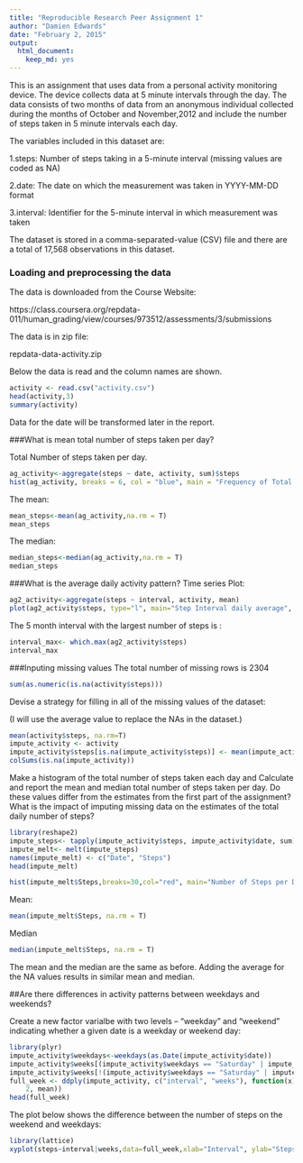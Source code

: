 ```yaml
---
title: "Reproducible Research Peer Assignment 1"
author: "Damien Edwards"
date: "February 2, 2015"
output:
  html_document:
    keep_md: yes
---
```


This is an assignment that uses data from a personal activity monitoring device. The device collects data at 5 minute intervals through the day. The data consists of two months of data from an anonymous individual collected during the months of October and November,2012 and include the number of steps taken in 5 minute intervals each day.

The variables included in this dataset are:

1.steps: Number of steps taking in a 5-minute interval (missing values are coded as NA)

2.date: The date on which the measurement was taken in YYYY-MM-DD format

3.interval: Identifier for the 5-minute interval in which measurement was taken

The dataset is stored in a comma-separated-value (CSV) file and there are a total of 17,568 observations in this dataset.

### Loading and preprocessing the data

The data is downloaded from the Course Website:

https://class.coursera.org/repdata-011/human_grading/view/courses/973512/assessments/3/submissions

The data is in zip file:

repdata-data-activity.zip


Below the data is read and the column names are shown.
```r
activity <- read.csv("activity.csv")
head(activity,3)
summary(activity)
```
Data for the date will be transformed later in the report.

###What is mean total number of steps taken per day?

Total Number of steps taken per day.
```r
ag_activity<-aggregate(steps ~ date, activity, sum)$steps
hist(ag_activity, breaks = 6, col = "blue", main = "Frequency of Total Steps per day", xlab = "Steps per day")
```

The mean:
```r
mean_steps<-mean(ag_activity,na.rm = T)
mean_steps
```

The median:
```r
median_steps<-median(ag_activity,na.rm = T)
median_steps
```

###What is the average daily activity pattern?
Time series Plot:

```r
ag2_activity<-aggregate(steps ~ interval, activity, mean)
plot(ag2_activity$steps, type="l", main="Step Interval daily average", ylab="Number of Steps",xlab="Interval")
```
The 5 month interval with the largest number of steps is :

```r
interval_max<- which.max(ag2_activity$steps)
interval_max
```
###Inputing missing values
The total number of missing rows is 2304
```r
sum(as.numeric(is.na(activity$steps)))
```

Devise a strategy for filling in all of the missing values of the dataset:

(I will use the average value to replace the NAs in the dataset.)
```r
mean(activity$steps, na.rm=T)
impute_activity <- activity
impute_activity$steps[is.na(impute_activity$steps)] <- mean(impute_activity$steps, na.rm = T)
colSums(is.na(impute_activity))
```
Make a histogram of the total number of steps taken each day and Calculate and report the mean and median total number of steps taken per day. Do these values differ from the estimates from the first part of the assignment? What is the impact of imputing missing data on the estimates of the total daily number of steps?
```r
library(reshape2)
impute_steps<- tapply(impute_activity$steps, impute_activity$date, sum)
impute_melt<- melt(impute_steps)
names(impute_melt) <- c("Date", "Steps")
head(impute_melt)
```
```r
hist(impute_melt$Steps,breaks=30,col="red", main="Number of Steps per Day for Impute Data",xlab="Steps per Day")
```
Mean:
```r
mean(impute_melt$Steps, na.rm = T)
```
Median
```r
median(impute_melt$Steps, na.rm = T)
```
The mean and the median are the same as before. Adding the average for the NA values results in similar mean and median.

##Are there differences in activity patterns between weekdays and weekends?

Create a new factor varialbe with two levels – “weekday” and “weekend” indicating whether a given date is a weekday or weekend day:
``` r
library(plyr)
impute_activity$weekdays<-weekdays(as.Date(impute_activity$date))
impute_activity$weeks[(impute_activity$weekdays == "Saturday" | impute_activity$weekdays == "Sunday")] <- "weekend"
impute_activity$weeks[!(impute_activity$weekdays == "Saturday" | impute_activity$weekdays == "Sunday")] <- "weekdays"
full_week <- ddply(impute_activity, c("interval", "weeks"), function(x) apply(x[1], 
    2, mean))
head(full_week)

```
The plot below shows the difference between the number of steps on the weekend and weekdays:

```r
library(lattice)
xyplot(steps~interval|weeks,data=full_week,xlab="Interval", ylab="Steps",type="l",layout=c(1,2))
```




